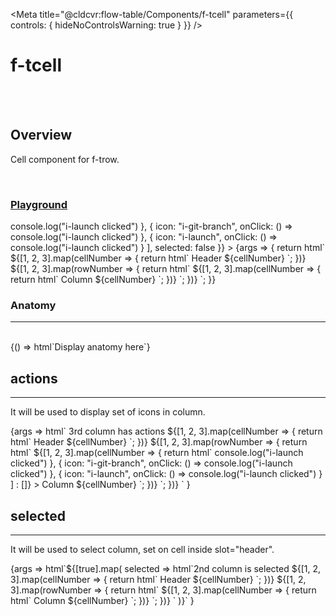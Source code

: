 
<Meta
	title="@cldcvr:flow-table/Components/f-tcell"
	parameters={{
		controls: { hideNoControlsWarning: true }
	}}
/>

# f-tcell

<br />
<br />

## Overview

<f-divider></f-divider>

Cell component for f-trow.

<br />

### [Playground](/story/components-f-tcell--playground)

<Canvas>
	<Story
		name="Playground"
		argTypes={{
			actions: {
				control: "object"
			},
			selected: {
				control: { type: "boolean" }
			}
		}}
		args={{
			actions: [
				{ icon: "i-copy", onClick: () => console.log("i-launch clicked") },
				{ icon: "i-git-branch", onClick: () => console.log("i-launch clicked") },
				{ icon: "i-launch", onClick: () => console.log("i-launch clicked") }
			],
			selected: false
		}}
	>
		{args => {
			return html`
				<f-table>
					<f-trow slot="header">
						${[1, 2, 3].map(cellNumber => {
							return html`<f-tcell> Header ${cellNumber} </f-tcell>`;
						})}
					</f-trow>
					${[1, 2, 3].map(rowNumber => {
						return html`<f-trow>
							${[1, 2, 3].map(cellNumber => {
								return html`<f-tcell .actions=${args.actions}>
									<f-text> Column ${cellNumber} </f-text>
								</f-tcell>`;
							})}
						</f-trow>`;
					})}
				</f-table>
			`;
		}}
	</Story>
</Canvas>

<br />

### Anatomy

<hr />

<br />

<Story name="Anatomy">
	{() => html`<f-div align="middle-center" padding="large">Display anatomy here</f-div>`}
</Story>

<br />

## actions

<hr />

It will be used to display set of icons in column.

<Canvas>
	<Story name="actions">
		{args =>
			html`<f-div direction="column" state="subtle" padding="small" gap="large">
				<f-text>3rd column has actions</f-text>
				<f-table>
					<f-trow slot="header">
						${[1, 2, 3].map(cellNumber => {
							return html`<f-tcell> Header ${cellNumber} </f-tcell>`;
						})}
					</f-trow>
					${[1, 2, 3].map(rowNumber => {
						return html`<f-trow>
							${[1, 2, 3].map(cellNumber => {
								return html`<f-tcell
									.actions=${cellNumber === 3
										? [
												{ icon: "i-copy", onClick: () => console.log("i-launch clicked") },
												{ icon: "i-git-branch", onClick: () => console.log("i-launch clicked") },
												{ icon: "i-launch", onClick: () => console.log("i-launch clicked") }
										  ]
										: []}
								>
									<f-text> Column ${cellNumber} </f-text>
								</f-tcell>`;
							})}
						</f-trow>`;
					})}
				</f-table>
			</f-div>`
		}
	</Story>
</Canvas>

<br />

## selected

<hr />

It will be used to select column, set on cell inside slot="header".

<Canvas>
	<Story name="selected">
		{args =>
			html`<f-div direction="column" state="subtle" padding="small" gap="large"
				>${[true].map(
					selected => html`<f-text>2nd column is selected</f-text
						><f-table>
							<f-trow slot="header">
								${[1, 2, 3].map(cellNumber => {
									return html`<f-tcell .selected=${cellNumber === 2}>
										Header ${cellNumber}
									</f-tcell>`;
								})}
							</f-trow>
							${[1, 2, 3].map(rowNumber => {
								return html`<f-trow>
									${[1, 2, 3].map(cellNumber => {
										return html`<f-tcell .selected=${cellNumber === 2}>
											<f-text> Column ${cellNumber} </f-text>
										</f-tcell>`;
									})}
								</f-trow>`;
							})}
						</f-table>`
				)}</f-div
			>`
		}
	</Story>
</Canvas>
